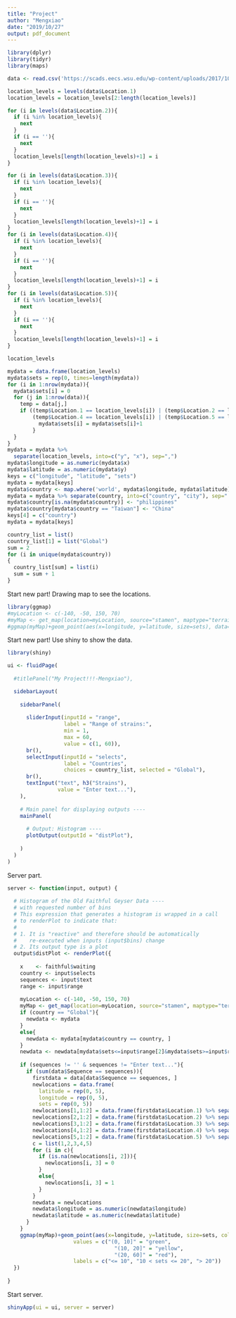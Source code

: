 ```yaml
---
title: "Project"
author: "Mengxiao"
date: "2019/10/27"
output: pdf_document
---
```


```r
library(dplyr)
library(tidyr)
library(maps)

data <- read.csv('https://scads.eecs.wsu.edu/wp-content/uploads/2017/10/AM_strains_clean.csv', fileEncoding='utf-16', na.string = '?', sep='\t')
```
```r
location_levels = levels(data$Location.1)
location_levels = location_levels[2:length(location_levels)]

for (i in levels(data$Location.2)){
  if (i %in% location_levels){
    next
  }
  if (i == ''){
    next
  }
  location_levels[length(location_levels)+1] = i
}

for (i in levels(data$Location.3)){
  if (i %in% location_levels){
    next
  }
  if (i == ''){
    next
  }
  location_levels[length(location_levels)+1] = i
}
for (i in levels(data$Location.4)){
  if (i %in% location_levels){
    next
  }
  if (i == ''){
    next
  }
  location_levels[length(location_levels)+1] = i
}
for (i in levels(data$Location.5)){
  if (i %in% location_levels){
    next
  }
  if (i == ''){
    next
  }
  location_levels[length(location_levels)+1] = i
}
```
```r
location_levels
```
```r
mydata = data.frame(location_levels)
mydata$sets = rep(0, times=length(mydata))
for (i in 1:nrow(mydata)){
  mydata$sets[i] = 0
  for (j in 1:nrow(data)){
    temp = data[j,]
    if ((temp$Location.1 == location_levels[i]) | (temp$Location.2 == location_levels[i]) | (temp$Location.3 == location_levels[i]) |
        (temp$Location.4 == location_levels[i]) | (temp$Location.5 == location_levels[i])){
          mydata$sets[i] = mydata$sets[i]+1
        }
  }
}
mydata = mydata %>% 
  separate(location_levels, into=c("y", "x"), sep=",")
mydata$longitude = as.numeric(mydata$x)
mydata$latitude = as.numeric(mydata$y)
keys = c("longitude", "latitude", "sets")
mydata = mydata[keys]
mydata$country <- map.where('world', mydata$longitude, mydata$latitude)
mydata = mydata %>% separate(country, into=c("country", "city"), sep=":")
mydata$country[is.na(mydata$country)] <- "philippines"
mydata$country[mydata$country == "Taiwan"] <- "China"
keys[4] = c("country")
mydata = mydata[keys]

country_list = list()
country_list[1] = list("Global")
sum = 2
for (i in unique(mydata$country))
{
  country_list[sum] = list(i)
  sum = sum + 1
}
```


Start new part! Drawing map to see the locations.
```r
library(ggmap)
#myLocation <- c(-140, -50, 150, 70)
#myMap <- get_map(location=myLocation, source="stamen", maptype="terrain", zoom=3)
#ggmap(myMap)+geom_point(aes(x=longitude, y=latitude, size=sets), data=mydata, alpha=0.5, color="darkred")
```

Start new part! Use shiny to show the data.
```r
library(shiny)

ui <- fluidPage(
  
  #titlePanel("My Project!!!-Mengxiao"),

  sidebarLayout(
    
    sidebarPanel(
      
      sliderInput(inputId = "range",
                  label = "Range of strains:",
                  min = 1,
                  max = 60,
                  value = c(1, 60)),
      br(),
      selectInput(inputId = "selects",
                  label = "Countries",
                  choices = country_list, selected = "Global"),
      br(),
      textInput("text", h3("Strains"), 
                value = "Enter text..."),
    ),
    
    # Main panel for displaying outputs ----
    mainPanel(
      
      # Output: Histogram ----
      plotOutput(outputId = "distPlot"),
      
    )
  )
)
```
Server part.
```r
server <- function(input, output) {
  
  # Histogram of the Old Faithful Geyser Data ----
  # with requested number of bins
  # This expression that generates a histogram is wrapped in a call
  # to renderPlot to indicate that:
  #
  # 1. It is "reactive" and therefore should be automatically
  #    re-executed when inputs (input$bins) change
  # 2. Its output type is a plot
  output$distPlot <- renderPlot({
    
    x    <- faithful$waiting
    country <- input$selects
    sequences <- input$text
    range <- input$range
    
    myLocation <- c(-140, -50, 150, 70)
    myMap <- get_map(location=myLocation, source="stamen", maptype="terrain", zoom=3)
    if (country == "Global"){
      newdata <- mydata
    }
    else{
      newdata <- mydata[mydata$country == country, ]
    }
    newdata <- newdata[mydata$sets<=input$range[2]&mydata$sets>=input$range[1], ]
    
    if (sequences != '' & sequences != "Enter text..."){
      if (sum(data$Sequence == sequences)){
        firstdata = data[data$Sequence == sequences, ]
        newlocations = data.frame(
          latitude = rep(0, 5),
          longitude = rep(0, 5),
          sets = rep(0, 5))
        newlocations[1,1:2] = data.frame(firstdata$Location.1) %>% separate(firstdata.Location.1, into=c("latitude", "longitude"), sep=",")
        newlocations[2,1:2] = data.frame(firstdata$Location.2) %>% separate(firstdata.Location.2, into=c("latitude", "longitude"), sep=",")
        newlocations[3,1:2] = data.frame(firstdata$Location.3) %>% separate(firstdata.Location.3, into=c("latitude", "longitude"), sep=",")
        newlocations[4,1:2] = data.frame(firstdata$Location.4) %>% separate(firstdata.Location.4, into=c("latitude", "longitude"), sep=",")
        newlocations[5,1:2] = data.frame(firstdata$Location.5) %>% separate(firstdata.Location.5, into=c("latitude", "longitude"), sep=",")
        c = list(1,2,3,4,5)
        for (i in c){
          if (is.na(newlocations[i, 2])){
            newlocations[i, 3] = 0
          }
          else{
            newlocations[i, 3] = 1
          }
        }
        newdata = newlocations
        newdata$longitude = as.numeric(newdata$longitude)
        newdata$latitude = as.numeric(newdata$latitude)
      }
    }
    ggmap(myMap)+geom_point(aes(x=longitude, y=latitude, size=sets, colour = cut(sets, c(0, 10, 20, 60))), data = newdata, alpha=0.5)+scale_colour_manual(name = "sets",
                     values = c("(0, 10]" = "green",
                                  "(10, 20]" = "yellow",
                                  "(20, 60]" = "red"),
                     labels = c("<= 10", "10 < sets <= 20", "> 20"))
  }) 
  
}
```
Start server.
```r
shinyApp(ui = ui, server = server)
```